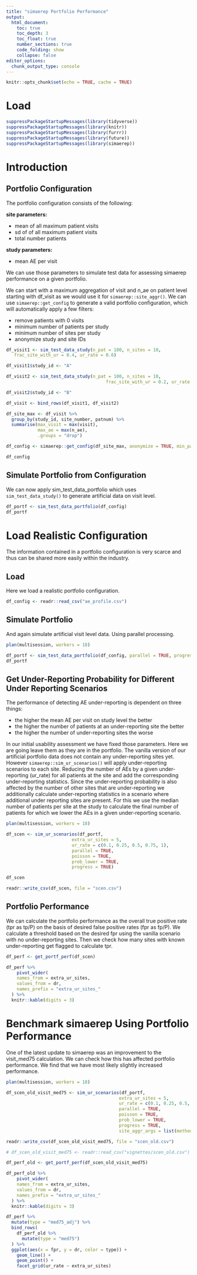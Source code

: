 ```yaml
---
title: "simaerep Portfolio Performance"
output:
  html_document:
    toc: true
    toc_depth: 3
    toc_float: true
    number_sections: true
    code_folding: show
    collapse: false
editor_options:
  chunk_output_type: console
---
```


```r
knitr::opts_chunk$set(echo = TRUE, cache = TRUE)
```

# Load
```r
suppressPackageStartupMessages(library(tidyverse))
suppressPackageStartupMessages(library(knitr))
suppressPackageStartupMessages(library(furrr))
suppressPackageStartupMessages(library(future))
suppressPackageStartupMessages(library(simaerep))
```

# Introduction

## Portfolio Configuration

The portfolio configuration consists of the following: 

**site parameters:**

- mean of all maximum patient visits
- sd of of all maximum patient visits
- total number patients

**study parameters:**

- mean AE per visit

We can use those parameters to simulate test data for assessing simaerep performance on a given portfolio.

We can start with a maximum aggregation of visit and n_ae on patient level starting with df_visit as we would use it for `simaerep::site_aggr()`. We can use `simaerep::get_config` to generate a valid portfolio configuration, which will automatically apply a few filters:

- remove patients with 0 visits
- minimum number of patients per study
- minimum number of sites per study
- anonymize study and site IDs

```r
df_visit1 <- sim_test_data_study(n_pat = 100, n_sites = 10,
   frac_site_with_ur = 0.4, ur_rate = 0.6)

df_visit1$study_id <- "A"

df_visit2 <- sim_test_data_study(n_pat = 100, n_sites = 10,
                                      frac_site_with_ur = 0.2, ur_rate = 0.1)

df_visit2$study_id <- "B"

df_visit <- bind_rows(df_visit1, df_visit2)

df_site_max <- df_visit %>%
  group_by(study_id, site_number, patnum) %>%
  summarise(max_visit = max(visit),
            max_ae = max(n_ae),
            .groups = "drop")

df_config <- simaerep::get_config(df_site_max, anonymize = TRUE, min_pat_per_study = 100, min_sites_per_study = 10)

df_config
```

## Simulate Portfolio from Configuration

We can now apply sim_test_data_portfolio which uses `sim_test_data_study()` to generate artificial data on visit level.

```r
df_portf <- sim_test_data_portfolio(df_config)
df_portf
```


# Load Realistic Configuration

The information contained in a portfolio configuration is very scarce and thus can be shared more easily within the industry. 

## Load

Here we load a realistic portfolio configuration.

```r
df_config <- readr::read_csv("ae_profile.csv")
```

## Simulate Portfolio

And again simulate artificial visit level data. Using parallel processing.

```r
plan(multisession, workers = 18)

df_portf <- sim_test_data_portfolio(df_config, parallel = TRUE, progress = TRUE)
df_portf
```

## Get Under-Reporting Probability for Different Under Reporting Scenarios

The performance of detecting AE under-reporting is dependent on three things:

- the higher the mean AE per visit on study level the better
- the higher the number of patients at an under-reporting site the better
- the higher the number of under-reporting sites the worse

In our initial usability assessment we have fixed those parameters. Here we are going leave them as they are in the portfolio. The vanilla version of our artificial portfolio data does not contain any under-reporting sites yet. However `simaerep::sim_ur_scenarios()` will apply under-reporting scenarios to each site. Reducing the number of AEs by a given under-reporting (ur_rate) for all patients at the site and add the corresponding under-reporting statistics. Since the under-reporting probability is also affected by the number of other sites that are under-reporting we additionally calculate under-reporting statistics in a scenario where additional under reporting sites are present. For this we use the median number of patients per site at the study to calculate the final number of patients for which we lower the AEs in a given under-reporting scenario. 

```r

plan(multisession, workers = 18)

df_scen <- sim_ur_scenarios(df_portf,
                         extra_ur_sites = 5,
                         ur_rate = c(0.1, 0.25, 0.5, 0.75, 1),
                         parallel = TRUE,
                         poisson = TRUE,
                         prob_lower = TRUE,
                         progress = TRUE)

df_scen

readr::write_csv(df_scen, file = "scen.csv")
```


## Portfolio Performance

We can calculate the portfolio performance as the overall true positive rate (tpr as tp/P) on the basis of desired false positive rates (fpr as fp/P).
We calculate a threshold based on the desired fpr using the vanilla scenario with no under-reporting sites. Then we check how many sites with known under-reporting get flagged to calculate tpr.

```r

df_perf <- get_portf_perf(df_scen)

df_perf %>%
    pivot_wider(
    names_from = extra_ur_sites,
    values_from = dr,
    names_prefix = "extra_ur_sites_"
  ) %>%
  knitr::kable(digits = 3)

```


# Benchmark simaerep Using Portfolio Performance

One of the latest update to simaerep was an improvement to the visit_med75 calculation. We can check how this has affected portfolio performance. We find that we have most likely slightly increased performance.

```r
plan(multisession, workers = 18)

df_scen_old_visit_med75 <- sim_ur_scenarios(df_portf,
                                           extra_ur_sites = 5,
                                           ur_rate = c(0.1, 0.25, 0.5, 0.75, 1),
                                           parallel = TRUE,
                                           poisson = TRUE,
                                           prob_lower = TRUE,
                                           progress = TRUE,
                                           site_aggr_args = list(method = "med75")) # default is "med75_adj"

readr::write_csv(df_scen_old_visit_med75, file = "scen_old.csv")

```

```r
# df_scen_old_visit_med75 <- readr::read_csv("vignettes/scen_old.csv")

df_perf_old <- get_portf_perf(df_scen_old_visit_med75)

df_perf_old %>%
    pivot_wider(
    names_from = extra_ur_sites,
    values_from = dr,
    names_prefix = "extra_ur_sites_"
  ) %>%
  knitr::kable(digits = 3)

```

```r
df_perf %>%
  mutate(type = "med75_adj") %>%
  bind_rows(
    df_perf_old %>%
      mutate(type = "med75")
  ) %>%
  ggplot(aes(x = fpr, y = dr, color = type)) +
    geom_line() +
    geom_point() +
    facet_grid(ur_rate ~ extra_ur_sites)
```


